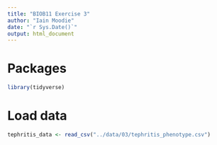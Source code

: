 ```yaml
---
title: "BIOB11 Exercise 3"
author: "Iain Moodie"
date: "`r Sys.Date()`"
output: html_document
---
```


# Packages

```r
library(tidyverse)
```

# Load data

```r
tephritis_data <- read_csv("../data/03/tephritis_phenotype.csv")

```